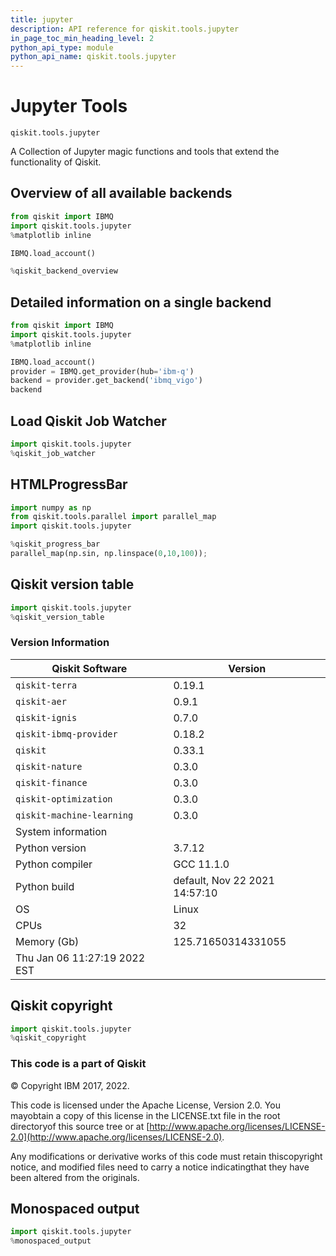 ```yaml
---
title: jupyter
description: API reference for qiskit.tools.jupyter
in_page_toc_min_heading_level: 2
python_api_type: module
python_api_name: qiskit.tools.jupyter
---
```


<span id="module-qiskit.tools.jupyter" />

<span id="qiskit-tools-jupyter" />

# Jupyter Tools

`qiskit.tools.jupyter`

A Collection of Jupyter magic functions and tools that extend the functionality of Qiskit.

## Overview of all available backends

```python
from qiskit import IBMQ
import qiskit.tools.jupyter
%matplotlib inline

IBMQ.load_account()

%qiskit_backend_overview
```

## Detailed information on a single backend

```python
from qiskit import IBMQ
import qiskit.tools.jupyter
%matplotlib inline

IBMQ.load_account()
provider = IBMQ.get_provider(hub='ibm-q')
backend = provider.get_backend('ibmq_vigo')
backend
```

## Load Qiskit Job Watcher

```python
import qiskit.tools.jupyter
%qiskit_job_watcher
```

## HTMLProgressBar

```python
import numpy as np
from qiskit.tools.parallel import parallel_map
import qiskit.tools.jupyter

%qiskit_progress_bar
parallel_map(np.sin, np.linspace(0,10,100));
```

## Qiskit version table

```python
import qiskit.tools.jupyter
%qiskit_version_table
```

### Version Information

| Qiskit Software              | Version                       |
| ---------------------------- | ----------------------------- |
| `qiskit-terra`               | 0.19.1                        |
| `qiskit-aer`                 | 0.9.1                         |
| `qiskit-ignis`               | 0.7.0                         |
| `qiskit-ibmq-provider`       | 0.18.2                        |
| `qiskit`                     | 0.33.1                        |
| `qiskit-nature`              | 0.3.0                         |
| `qiskit-finance`             | 0.3.0                         |
| `qiskit-optimization`        | 0.3.0                         |
| `qiskit-machine-learning`    | 0.3.0                         |
| System information           |                               |
| Python version               | 3.7.12                        |
| Python compiler              | GCC 11.1.0                    |
| Python build                 | default, Nov 22 2021 14:57:10 |
| OS                           | Linux                         |
| CPUs                         | 32                            |
| Memory (Gb)                  | 125.71650314331055            |
| Thu Jan 06 11:27:19 2022 EST |                               |

## Qiskit copyright

```python
import qiskit.tools.jupyter
%qiskit_copyright
```

### This code is a part of Qiskit

© Copyright IBM 2017, 2022.

This code is licensed under the Apache License, Version 2.0. You mayobtain a copy of this license in the LICENSE.txt file in the root directoryof this source tree or at [http://www.apache.org/licenses/LICENSE-2.0](http://www.apache.org/licenses/LICENSE-2.0).

Any modifications or derivative works of this code must retain thiscopyright notice, and modified files need to carry a notice indicatingthat they have been altered from the originals.

## Monospaced output

```python
import qiskit.tools.jupyter
%monospaced_output
```

